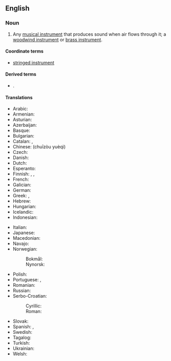 {{also|wind-instrument}}
==English==

===Noun===
{{en-noun}}

# {{lb|en|musical instrument}} Any [[musical instrument]] that produces sound when air flows through it; a [[woodwind instrument]] or [[brass instrument]].

====Coordinate terms====
* [[stringed instrument]]

====Derived terms====
* {{l|en|wind instrumentalist}}.

====Translations====
{{trans-top|type of musical instrument}}
* Arabic: {{t|ar|آلَةِ الْفَم|f}}
* Armenian: {{t|hy|փողային նվագարան}}
* Asturian: {{t|ast|instrumentu de vientu|m}}
* Azerbaijan: {{t|az|nəfəsli alət}}
* Basque: {{t|eu|haize instrumentu}}
* Bulgarian: {{t|bg|духов инструмент|m}}
* Catalan: {{t+|ca|instrument de vent|m}}, {{t+|ca|instrument aeròfon|m}}
* Chinese: {{t|zh|吹奏乐器}} (chuīzòu yuèqì)
* Czech: {{t|cs|dechový nástroj|m}}
* Danish: {{t+|da|blæseinstrument|n}}
* Dutch: {{t+|nl|blaasinstrument|n}}
* Esperanto: {{t|eo|blovinstrumento}}
* Finnish: {{t+|fi|puhallin}}, {{t+|fi|puhallinsoitin}}, {{t+|fi|puhallussoitin}}
* French: {{t+|fr|instrument à vent|m}}
* Galician: {{t+|gl|instrumento de vento|m}}
* German: {{t+|de|Blasinstrument|n}}
* Greek: {{t|el|πνευστό όργανο|n}}, {{t+|el|πνευστό|n}}
* Hebrew: {{t+|he|כלי נשיפה|tr=kli neshifa}}
* Hungarian: {{t+|hu|fúvós hangszer}}
* Icelandic: {{t+|is|blásturshljóðfæri|n}}
* Indonesian: {{t+|id|alat musik tiup}}
{{trans-mid}}
* Italian: {{t|it|strumento ad ancia|m}}
* Japanese: {{t+|ja|管楽器|tr=かんがっき, kangakki}}
* Macedonian: {{t|mk|дувачки инструменти|m}}
* Navajo: {{t|nv|dilní}}
* Norwegian:
*: Bokmål: {{t|nb|blåseinstrument|n}}
*: Nynorsk: {{t|nn|blåseinstrument|n}}
* Polish: {{t|pl|instrument dęty|m}}
* Portuguese: {{t+|pt|instrumento de sopro|m}}, {{t|pt|instrumento de vento|m}}
* Romanian: {{t|ro|instrument de suflat|n}}
* Russian: {{t+|ru|духово́й инструме́нт|m}}
* Serbo-Croatian:
*: Cyrillic: {{t|sh|дувачки инструмент|m}}
*: Roman: {{t|sh|duvački instrument|m}}
* Slovak: {{t|sk|dychový nástroj|m}}
* Spanish: {{t+|es|instrumento de viento|m}}, {{t|es|aerófono|m}}
* Swedish: {{t+|sv|blåsinstrument}}
* Tagalog: {{t|tl|ihipang panugtog}}
* Turkish: {{t+|tr|üflemeli çalgı}}
* Ukrainian: {{t|uk|духовий інструмент|m}}
* Welsh: {{t|cy|offeryn chwyth|m}}
{{trans-bottom}}